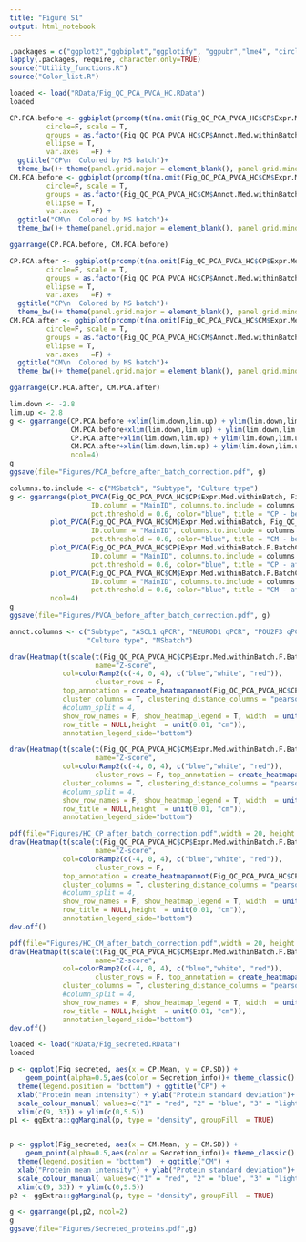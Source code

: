 ```yaml
---
title: "Figure S1"
output: html_notebook
---
```


```r
.packages = c("ggplot2","ggbiplot","ggplotify", "ggpubr","lme4", "circlize","ComplexHeatmap", "patchwork","pvca","Biobase")
lapply(.packages, require, character.only=TRUE)
source("Utility_functions.R")
source("Color_list.R")
```
 

```r
loaded <- load("RData/Fig_QC_PCA_PVCA_HC.RData")
loaded
```



```r

CP.PCA.before <- ggbiplot(prcomp(t(na.omit(Fig_QC_PCA_PVCA_HC$CP$Expr.Med.withinBatch))),
         circle=F, scale = T, 
         groups = as.factor(Fig_QC_PCA_PVCA_HC$CP$Annot.Med.withinBatch[,"MSbatch"]),
         ellipse = T,
         var.axes	=F) + 
  ggtitle("CP\n  Colored by MS batch")+
  theme_bw()+ theme(panel.grid.major = element_blank(), panel.grid.minor = element_blank())
CM.PCA.before <- ggbiplot(prcomp(t(na.omit(Fig_QC_PCA_PVCA_HC$CM$Expr.Med.withinBatch))),
         circle=F, scale = T, 
         groups = as.factor(Fig_QC_PCA_PVCA_HC$CM$Annot.Med.withinBatch[,"MSbatch"]),
         ellipse = T,
         var.axes	=F) + 
  ggtitle("CM\n  Colored by MS batch")+
  theme_bw()+ theme(panel.grid.major = element_blank(), panel.grid.minor = element_blank())

ggarrange(CP.PCA.before, CM.PCA.before)

```



```r

CP.PCA.after <- ggbiplot(prcomp(t(na.omit(Fig_QC_PCA_PVCA_HC$CP$Expr.Med.withinBatch.F.BatchCorr))),
         circle=F, scale = T, 
         groups = as.factor(Fig_QC_PCA_PVCA_HC$CP$Annot.Med.withinBatch[,"MSbatch"]),
         ellipse = T,
         var.axes	=F) + 
  ggtitle("CP\n  Colored by MS batch")+
  theme_bw()+ theme(panel.grid.major = element_blank(), panel.grid.minor = element_blank())
CM.PCA.after <- ggbiplot(prcomp(t(na.omit(Fig_QC_PCA_PVCA_HC$CM$Expr.Med.withinBatch.F.BatchCorr))),
         circle=F, scale = T, 
         groups = as.factor(Fig_QC_PCA_PVCA_HC$CM$Annot.Med.withinBatch[,"MSbatch"]),
         ellipse = T,
         var.axes	=F) + 
  ggtitle("CM\n  Colored by MS batch")+
  theme_bw()+ theme(panel.grid.major = element_blank(), panel.grid.minor = element_blank())

ggarrange(CP.PCA.after, CM.PCA.after)

```





```r
lim.down <- -2.8
lim.up <- 2.8
g <- ggarrange(CP.PCA.before +xlim(lim.down,lim.up) + ylim(lim.down,lim.up) + xlab("PC1 (16.2% explained var.)") + ylab("PC2 (14.1% explained var.)"), 
               CM.PCA.before+xlim(lim.down,lim.up) + ylim(lim.down,lim.up)+ xlab("PC1 (18.4% explained var.)") + ylab("PC2 (13.8% explained var.)"),
               CP.PCA.after+xlim(lim.down,lim.up) + ylim(lim.down,lim.up)+ xlab("PC1 (16.8% explained var.)") + ylab("PC2 (14.8% explained var.)"),
               CM.PCA.after+xlim(lim.down,lim.up) + ylim(lim.down,lim.up)+ xlab("PC1 (18.7% explained var.)") + ylab("PC2 (14.4% explained var.)"), 
               ncol=4)
g
ggsave(file="Figures/PCA_before_after_batch_correction.pdf", g)
```



```r
columns.to.include <- c("MSbatch", "Subtype", "Culture type")
g <- ggarrange(plot_PVCA(Fig_QC_PCA_PVCA_HC$CP$Expr.Med.withinBatch, Fig_QC_PCA_PVCA_HC$CP$Annot.Med.withinBatch, 
                    ID.column = "MainID", columns.to.include = columns.to.include, 
                    pct.threshold = 0.6, color="blue", title = "CP - before batch correction"),
          plot_PVCA(Fig_QC_PCA_PVCA_HC$CM$Expr.Med.withinBatch, Fig_QC_PCA_PVCA_HC$CM$Annot.Med.withinBatch, 
                    ID.column = "MainID", columns.to.include = columns.to.include, 
                    pct.threshold = 0.6, color="blue", title = "CM - before batch correction"),
          plot_PVCA(Fig_QC_PCA_PVCA_HC$CP$Expr.Med.withinBatch.F.BatchCorr, Fig_QC_PCA_PVCA_HC$CP$Annot.Med.withinBatch, 
                    ID.column = "MainID", columns.to.include = columns.to.include, 
                    pct.threshold = 0.6, color="blue", title = "CP - after batch correction"),
          plot_PVCA(Fig_QC_PCA_PVCA_HC$CM$Expr.Med.withinBatch.F.BatchCorr, Fig_QC_PCA_PVCA_HC$CM$Annot.Med.withinBatch, 
                    ID.column = "MainID", columns.to.include = columns.to.include, 
                    pct.threshold = 0.6, color="blue", title = "CM - after batch correction"),
          ncol=4)
g
ggsave(file="Figures/PVCA_before_after_batch_correction.pdf", g)
```


```r
annot.columns <- c("Subtype", "ASCL1 qPCR", "NEUROD1 qPCR", "POU2F3 qPCR", "YAP1 qPCR", "Cell line origin",
                   "Culture type", "MSbatch")

draw(Heatmap(t(scale(t(Fig_QC_PCA_PVCA_HC$CP$Expr.Med.withinBatch.F.BatchCorr))), 
                     name="Z-score",
             col=colorRamp2(c(-4, 0, 4), c("blue","white", "red")),
                     cluster_rows = F, 
             top_annotation = create_heatmapannot(Fig_QC_PCA_PVCA_HC$CP$Annot.Med.withinBatch, annot.columns, colorlist), 
             cluster_columns = T, clustering_distance_columns = "pearson",
             #column_split = 4, 
             show_row_names = F, show_heatmap_legend = T, width  = unit(40, "cm"),
             row_title = NULL,height  = unit(0.01, "cm")),
             annotation_legend_side="bottom")

draw(Heatmap(t(scale(t(Fig_QC_PCA_PVCA_HC$CM$Expr.Med.withinBatch.F.BatchCorr))), 
                     name="Z-score",
             col=colorRamp2(c(-4, 0, 4), c("blue","white", "red")),
                     cluster_rows = F, top_annotation = create_heatmapannot(Fig_QC_PCA_PVCA_HC$CM$Annot.Med.withinBatch, annot.columns, colorlist), 
             cluster_columns = T, clustering_distance_columns = "pearson",
             #column_split = 4, 
             show_row_names = F, show_heatmap_legend = T, width  = unit(40, "cm"),
             row_title = NULL,height  = unit(0.01, "cm")),
             annotation_legend_side="bottom")

```


```r

pdf(file="Figures/HC_CP_after_batch_correction.pdf",width = 20, height = 8)
draw(Heatmap(t(scale(t(Fig_QC_PCA_PVCA_HC$CP$Expr.Med.withinBatch.F.BatchCorr))), 
                     name="Z-score",
             col=colorRamp2(c(-4, 0, 4), c("blue","white", "red")),
                     cluster_rows = F, 
             top_annotation = create_heatmapannot(Fig_QC_PCA_PVCA_HC$CP$Annot.Med.withinBatch, annot.columns, colorlist), 
             cluster_columns = T, clustering_distance_columns = "pearson",
             #column_split = 4, 
             show_row_names = F, show_heatmap_legend = T, width  = unit(40, "cm"),
             row_title = NULL,height  = unit(0.01, "cm")),
             annotation_legend_side="bottom")
dev.off()

pdf(file="Figures/HC_CM_after_batch_correction.pdf",width = 20, height = 8)
draw(Heatmap(t(scale(t(Fig_QC_PCA_PVCA_HC$CM$Expr.Med.withinBatch.F.BatchCorr))), 
                     name="Z-score",
             col=colorRamp2(c(-4, 0, 4), c("blue","white", "red")),
                     cluster_rows = F, top_annotation = create_heatmapannot(Fig_QC_PCA_PVCA_HC$CM$Annot.Med.withinBatch, annot.columns, colorlist), 
             cluster_columns = T, clustering_distance_columns = "pearson",
             #column_split = 4, 
             show_row_names = F, show_heatmap_legend = T, width  = unit(40, "cm"),
             row_title = NULL,height  = unit(0.01, "cm")),
             annotation_legend_side="bottom")
dev.off()


```



```r
loaded <- load("RData/Fig_secreted.RData")
loaded
```


```r


p <- ggplot(Fig_secreted, aes(x = CP.Mean, y = CP.SD)) +
    geom_point(alpha=0.5,aes(color = Secretion_info))+ theme_classic() + 
  theme(legend.position = "bottom") + ggtitle("CP") + 
  xlab("Protein mean intensity") + ylab("Protein standard deviation")+
  scale_colour_manual( values=c("1" = "red", "2" = "blue", "3" = "lightgreen", "4" = "grey"))+
  xlim(c(9, 33)) + ylim(c(0,5.5))
p1 <- ggExtra::ggMarginal(p, type = "density", groupFill  = TRUE)


p <- ggplot(Fig_secreted, aes(x = CM.Mean, y = CM.SD)) +
    geom_point(alpha=0.5,aes(color = Secretion_info))+ theme_classic() + 
  theme(legend.position = "bottom")  + ggtitle("CM") + 
  xlab("Protein mean intensity") + ylab("Protein standard deviation")+
  scale_colour_manual( values=c("1" = "red", "2" = "blue", "3" = "lightgreen", "4" = "grey"))+
  xlim(c(9, 33)) + ylim(c(0,5.5))
p2 <- ggExtra::ggMarginal(p, type = "density", groupFill  = TRUE)

g <- ggarrange(p1,p2, ncol=2)
g
ggsave(file="Figures/Secreted_proteins.pdf",g)

```







